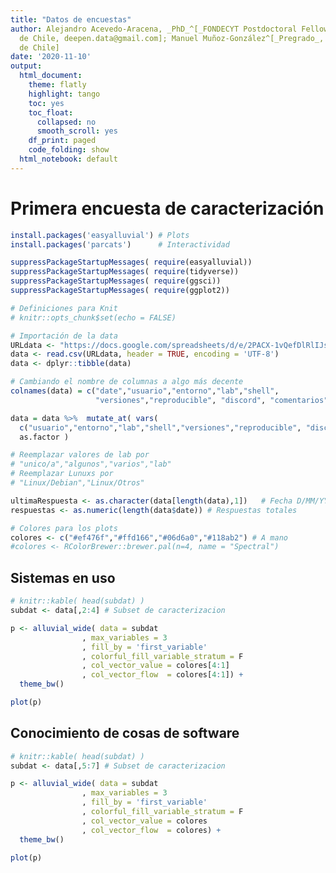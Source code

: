 ```yaml
---
title: "Datos de encuestas"
author: Alejandro Acevedo-Aracena, _PhD_^[_FONDECYT Postdoctoral Fellow_, Universidad
  de Chile, deepen.data@gmail.com]; Manuel Muñoz-González^[_Pregrado_, Universidad
  de Chile]
date: '2020-11-10'
output:
  html_document:
    theme: flatly
    highlight: tango
    toc: yes
    toc_float:
      collapsed: no
      smooth_scroll: yes
    df_print: paged
    code_folding: show
  html_notebook: default
---
```


# Primera encuesta de caracterización

```r
install.packages('easyalluvial') # Plots
install.packages('parcats')      # Interactividad
```

```r
suppressPackageStartupMessages( require(easyalluvial))
suppressPackageStartupMessages( require(tidyverse))
suppressPackageStartupMessages( require(ggsci))
suppressPackageStartupMessages( require(ggplot2))
```


```r
# Definiciones para Knit
# knitr::opts_chunk$set(echo = FALSE)

# Importación de la data
URLdata <- "https://docs.google.com/spreadsheets/d/e/2PACX-1vQefDlRlIJsYp1SuXFE1fvjjP5gGL46DFdN2tCcU5b5zRo04rWTdLiA2Wg0L908Z8gIt1joxv55eebd/pub?gid=328728846&single=true&output=csv"
data <- read.csv(URLdata, header = TRUE, encoding = 'UTF-8')
data <- dplyr::tibble(data)

# Cambiando el nombre de columnas a algo más decente
colnames(data) = c("date","usuario","entorno","lab","shell",
                   "versiones","reproducible", "discord", "comentarios")

data = data %>%  mutate_at( vars(
  c("usuario","entorno","lab","shell","versiones","reproducible", "discord")),
  as.factor )

# Reemplazar valores de lab por
# "unico/a","algunos","varios","lab"
# Reemplazar Lunuxs por
# "Linux/Debian","Linux/Otros"

ultimaRespuesta <- as.character(data[length(data),1])   # Fecha D/MM/YYYY hh:mm:ss
respuestas <- as.numeric(length(data$date)) # Respuestas totales

# Colores para los plots
colores <- c("#ef476f","#ffd166","#06d6a0","#118ab2") # A mano
#colores <- RColorBrewer::brewer.pal(n=4, name = "Spectral")
```

## Sistemas en uso

<!--
Un grafico [Alluvial](https://www.r-bloggers.com/2018/10/data-exploration-with-alluvial-plots-an-introduction-to-easyalluvial/) hecho segun una guia y el repo de easyalluvial.
-->

```r
# knitr::kable( head(subdat) )
subdat <- data[,2:4] # Subset de caracterizacion

p <- alluvial_wide( data = subdat
                , max_variables = 3
                , fill_by = 'first_variable'
                , colorful_fill_variable_stratum = F
                , col_vector_value = colores[4:1]
                , col_vector_flow  = colores[4:1]) + 
  theme_bw()

plot(p)
```

## Conocimiento de cosas de software

```r
# knitr::kable( head(subdat) )
subdat <- data[,5:7] # Subset de caracterizacion

p <- alluvial_wide( data = subdat
                , max_variables = 3
                , fill_by = 'first_variable'
                , colorful_fill_variable_stratum = F
                , col_vector_value = colores
                , col_vector_flow  = colores) + 
  theme_bw()

plot(p)
```

